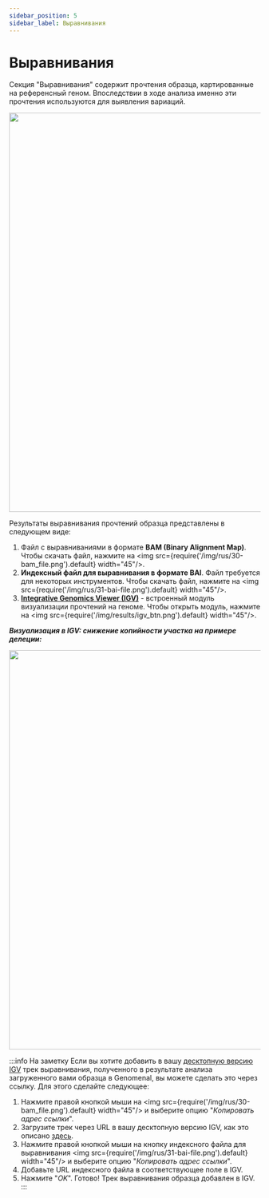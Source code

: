 ```yaml
---
sidebar_position: 5
sidebar_label: Выравнивания
---
```


# Выравнивания

Секция "Выравнивания" содержит прочтения образца, картированные на референсный геном. Впоследствии в ходе анализа
именно эти прочтения используются для выявления вариаций.

<p align="center">
<img src={require('/img/results/alignments.png').default} width="800"/>
</p>

Результаты выравнивания прочтений образца представлены в следующем виде:

1. Файл c выравниваниями в формате **BAM (Binary Alignment Map)**. Чтобы скачать файл,
нажмите на <img src={require('/img/rus/30-bam_file.png').default} width="45"/>.
2. **Индексный файл для выравнивания в формате BAI**. Файл требуется для некоторых инструментов.
Чтобы скачать файл, нажмите на <img src={require('/img/rus/31-bai-file.png').default} width="45"/>.
3. **[Integrative Genomics Viewer (IGV)](https://software.broadinstitute.org/software/igv/)** - встроенный
модуль визуализации прочтений на геноме. Чтобы открыть модуль, нажмите
на <img src={require('/img/results/igv_btn.png').default} width="45"/>.

***Визуализация в IGV: снижение копийности участка на примере делеции:***

<p align="center">
<img src={require('/img/rus/32-igv-deletion.jpg').default} width="800"/>
</p>

:::info На заметку
Если вы хотите добавить в вашу [десктопную версию IGV](https://igv.org/doc/desktop/) трек выравнивания,
полученного в результате анализа загруженного вами образца в Genomenal, вы можете сделать это через ссылку. Для этого
сделайте следующее:
1. Нажмите правой кнопкой мыши на <img src={require('/img/rus/30-bam_file.png').default} width="45"/>
и выберите опцию "*Копировать адрес ссылки*".
2. Загрузите трек через URL в вашу десктопную версию IGV, как это
описано [здесь](https://igv.org/doc/desktop/#UserGuide/loading_data/).
3. Нажмите правой кнопкой мыши на кнопку индексного файла для
выравнивания <img src={require('/img/rus/31-bai-file.png').default} width="45"/>
и выберите опцию "*Копировать адрес ссылки*".
4. Добавьте URL индексного файла в соответствующее поле в IGV.
5. Нажмите "*OK*". Готово! Трек выравнивания образца добавлен в IGV.
:::
